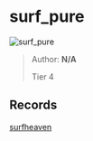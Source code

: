 
# surf_pure

![surf_pure](https://raw.githubusercontent.com/Sayt123/SurfMapPics/Maps-and-bonuses/csgo/surf_pure.jpg)

> Author: **N/A**
>
> Tier 4

## Records

[surfheaven](https://surfheaven.eu/map/surf_pure)
